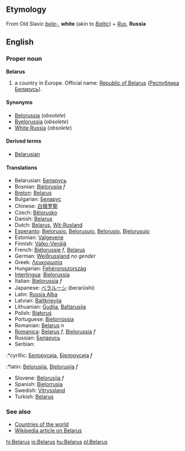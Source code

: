 ==Etymology==
From Old Slavic ''[[bela-]]'', '''white''' (akin to ''[[Baltic]]'') + ''[[Rus]]'', '''Russia'''

==English==

===Proper noun===
'''Belarus'''

# a country in Europe. Official name: [[Republic of Belarus]] ([[Республика Беларусь]]).

====Synonyms====
*[[Belorussia]] (''obsolete'')
*[[Byelorussia]] (''obsolete'')
*[[White Russia]] (''obsolete'')

====Derived terms====
*[[Belarusian]]

====Translations====
*Belarusian: [[Беларусь]]
*Bosnian: [[Bjelorusija]] ''f''
*[[Breton]]: [[Belarus]]
*Bulgarian: [[Беларус]]
*Chinese: [[白俄罗斯]]
*Czech: [[Bělorusko]]
*Danish: [[Belarus]]
*Dutch: [[Belarus]], [[Wit-Rusland]]
*[[Esperanto]]: [[Bjelorusio]], [[Belorusujo]], [[Belorusio]], [[Bjelorusujo]]
*Estonian: [[Valgevene]]
*Finnish: [[Valko-Venäjä]]
*French: [[Biélorussie]] ''f'', [[Belarus]]
*German: [[Weißrussland]] ''no gender''
*Greek: [[Λευκορωσία]]
*Hungarian: [[Fehéroroszország]]
*[[Interlingua]]: [[Bielorussia]]
*Italian: [[Bielorussia]] ''f''
*Japanese: [[ベラルーシ]] (berarūshi)
*Latin: [[Russia Alba]]
*Latvian: [[Baltkrievija]]
*Lithuanian: [[Gudija]], [[Baltarusija]]
*Polish: [[Białoruś]]
*Portuguese: [[Bielorrússia]]
*Romanian: [[Belarus]] ''n''
*[[Romanica]]: [[Belarus]] ''f'', [[Bielorussia]] ''f''
*Russian: [[Беларусь]]
*Serbian:
:*cyrillic: [[Белорусија]], [[Бјелорусија]] ''f''
:*latin: [[Belorusija]], [[Bjelorusija]] ''f''
*Slovene: [[Belorusija]] ''f''
*Spanish: [[Bielorrusia]]
*Swedish: [[Vitryssland]]
*Turkish: [[Belarus]]

===See also===
*[[Countries of the world]]
*[[w:en:Belarus|Wikipedia article on Belarus]]

[[hi:Belarus]]
[[io:Belarus]]
[[hu:Belarus]]
[[pl:Belarus]]